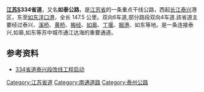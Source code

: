 
'''[[江苏|江苏]]S334省道'''，又名'''如泰公路'''，是[[江苏省|江苏省]]的一条重点干线公路，西起[[长江|长江]][[泰兴|泰兴]]港区，东至[[如东|如东]][[洋口港|洋口港]]，全长 147.5 公里。双向6车道,部分路段双向4车道.該省道主要经过泰兴、[[溪桥|溪桥]]、[[黄桥|黄桥]]、[[搬经|搬经]]、[[如皋|如皋]]、[[丁堰|丁堰]]、[[掘港|掘港]]、如东等地。是一条连接泰兴,如皋,如东等苏中城市通江达海的重要通道。

== 参考资料 ==
*[http://jsnews.jschina.com.cn/system/2012/08/29/014332187.shtml 334省道泰兴段改线工程启动]{{Wayback|url=http://jsnews.jschina.com.cn/system/2012/08/29/014332187.shtml |date=20131103040437 }}
{{Road-stub}}
{{江苏省道}}
[[Category:江苏省道|Category:江苏省道]]
[[Category:南通道路|Category:南通道路]]
[[Category:泰州公路|Category:泰州公路]]